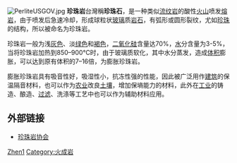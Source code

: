 [[File:PerliteUSGOV.jpg|thumb]]
'''珍珠岩'''台灣稱'''珍珠石'''，是一种类似[[流纹岩|流纹岩]]的酸性[[火山|火山]]喷发[[熔岩|熔岩]]，由于喷发后急速冷却，形成球粒状[[玻璃|玻璃]]质[[岩石|岩石]]，有弧形或圆形裂纹，尤如[[珍珠|珍珠]]的结构，所以被命名为珍珠岩。

珍珠岩一般为浅[[灰色|灰色]]、淡[[绿色|绿色]]和[[褐色|褐色]]，[[二氧化硅|二氧化硅]]含量达70%，[[水|水]]分含量为3-5%，当将珍珠岩加热到850–900℃时，由于玻璃质软化，其中水分蒸发，造成[[体积|体积]]膨胀，可以达到原有体积的7–16倍，为膨胀珍珠岩。

膨胀珍珠岩具有吸音性好，吸湿性小，抗冻性强的性能，因此被广泛用作[[建筑|建筑]]的保温隔音材料，也可以作为[[农业|农业]]改良[[土壤|土壤]]，增加保墒能力的材料，此外在[[工业|工业]]的铸造、酿造、[[过滤|过滤]]、洗涤等工艺中也可以作为辅助材料应用。 

== 外部链接 ==
* [http://www.perlite.org 珍珠岩协会]

{{粘土矿物}}
{{水耕栽培}}

[[Category:矿物|Zhen1]]
[[Category:火成岩|Category:火成岩]]